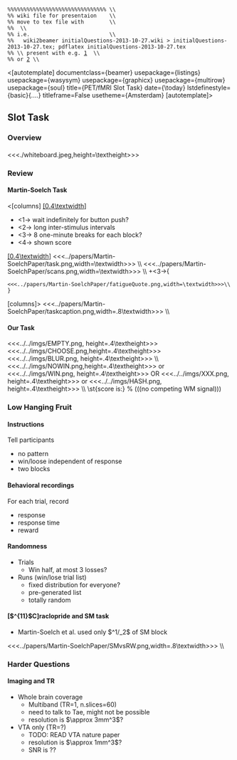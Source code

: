  %%%%%%%%%%%%%%%%%%%%%%%%%%%%%%% \\
 %% wiki file for presentaion    \\
 %% move to tex file with        \\
 %% [http://wiki2beamer.sourceforge.net/|wiki2beamer ] \\
 %% i.e.                         \\
 %%   wiki2beamer initialQuestions-2013-10-27.wiki > initialQuestions-2013-10-27.tex; pdflatex initialQuestions-2013-10-27.tex
 %% \\ present with e.g. [http://davvil.github.io/pdfpc/|pdfpc]  \\
 %% or [http://pdfpresenter.sourceforge.net/] \\

<[autotemplate]
documentclass={beamer}
usepackage={listings}
usepackage={wasysym}
usepackage={graphicx}
usepackage={multirow}
usepackage={soul}
title={PET/fMRI Slot Task}
date={\today}
lstdefinestyle={basic}{....}
titleframe=False
usetheme={Amsterdam}
[autotemplate]>


== Slot Task ==
=== Overview  ===
==== ====
<<<./whiteboard.jpeg,height=\textheight>>>
=== Review ===
==== Martin-Soelch Task ====
<[columns]
[[[0.4\textwidth]]]
* <1-> wait indefinitely for button push?
* <2-> long inter-stimulus intervals
* <3-> 8 one-minute breaks for each block?
* <4-> shown score
[[[0.4\textwidth]]]
<<<../papers/Martin-SoelchPaper/task.png,width=\textwidth>>>  \\
<<<../papers/Martin-SoelchPaper/scans.png,width=\textwidth>>> \\
+<3->{
 <<<../papers/Martin-SoelchPaper/fatigueQuote.png,width=\textwidth>>>\\
 } 
[columns]>
<<<../papers/Martin-SoelchPaper/taskcaption.png,width=.8\textwidth>>> \\
==== Our Task ====
<<<../../imgs/EMPTY.png, height=.4\textheight>>>
<<<../../imgs/CHOOSE.png,height=.4\textheight>>>
<<<../../imgs/BLUR.png,  height=.4\textheight>>>
\\
<<<../../imgs/NOWIN.png,height=.4\textheight>>> or 
<<<../../imgs/WIN.png,  height=.4\textheight>>> OR 
<<<../../imgs/XXX.png,  height=.4\textheight>>> or
<<<../../imgs/HASH.png, height=.4\textheight>>>
\\ 
\st{score is:}  % (((no competing WM signal)))
=== Low Hanging Fruit ===
==== Instructions ====
Tell participants
* no pattern
* win/loose independent of response
* two blocks
==== Behavioral recordings ====
For each trial, record
* response
* response time
* reward
==== Randomness ====
* Trials
** Win half, at most 3 losses?
* Runs (win/lose trial list)
** fixed distribution for everyone?
** pre-generated list
** totally random
==== [$^{11}$C]raclopride and SM task ====
* Martin-Soelch et al. used only $^1/_2$ of SM block
<<<../papers/Martin-SoelchPaper/SMvsRW.png,width=.8\textwidth>>> \\

=== Harder Questions ===
==== Imaging and TR ====
* Whole brain coverage
** Multiband (TR=1, n.slices=60)
** need to talk to Tae, might not be possible
** resolution is $\approx 3mm^3$?
* VTA only (TR=?)
** TODO: READ VTA nature paper
** resolution is $\approx 1mm^3$?
** SNR is ??


